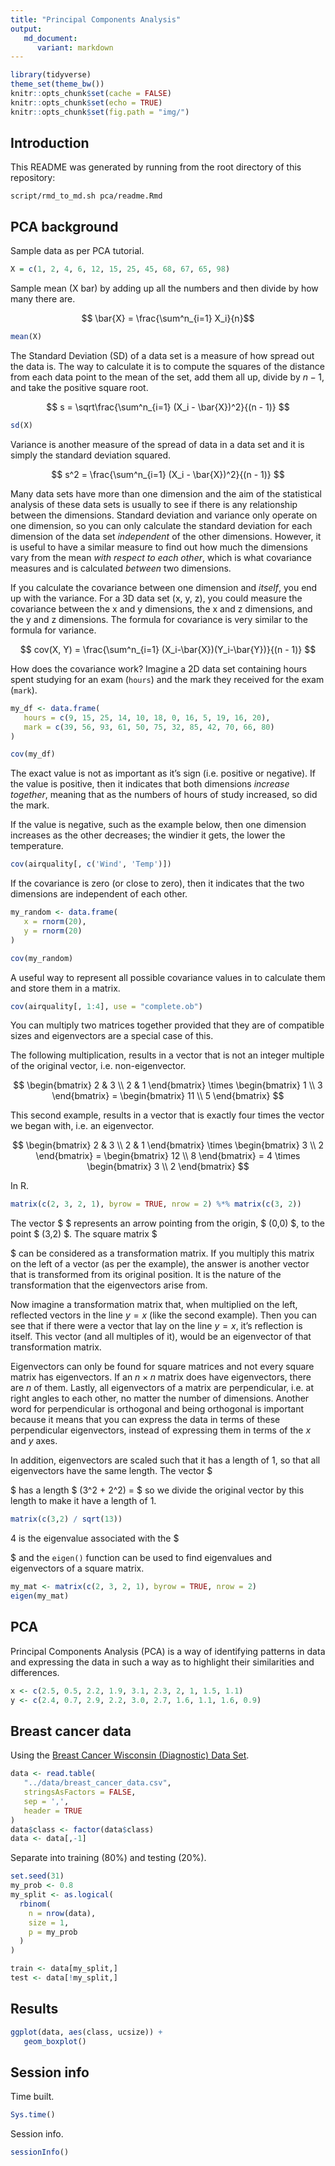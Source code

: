 ```yaml
---
title: "Principal Components Analysis"
output:
   md_document:
      variant: markdown
---
```


```r
library(tidyverse)
theme_set(theme_bw())
knitr::opts_chunk$set(cache = FALSE)
knitr::opts_chunk$set(echo = TRUE)
knitr::opts_chunk$set(fig.path = "img/")
```

## Introduction

This README was generated by running from the root directory of this repository:

    script/rmd_to_md.sh pca/readme.Rmd

## PCA background

Sample data as per PCA tutorial.

```r
X = c(1, 2, 4, 6, 12, 15, 25, 45, 68, 67, 65, 98)
```

Sample mean (X bar) by adding up all the numbers and then divide by how many there are.

$$ \bar{X}  = \frac{\sum^n_{i=1} X_i}{n}$$

```r
mean(X)
```

The Standard Deviation (SD) of a data set is a measure of how spread out the data is. The way to calculate it is to compute the squares of the distance from each data point to the mean of the set, add them all up, divide by $n-1$, and take the positive square root.

$$ s = \sqrt\frac{\sum^n_{i=1} (X_i - \bar{X})^2}{(n - 1)} $$

```r
sd(X)
```
Variance is another measure of the spread of data in a data set and it is simply the standard deviation squared.

$$ s^2 = \frac{\sum^n_{i=1} (X_i - \bar{X})^2}{(n - 1)} $$

Many data sets have more than one dimension and the aim of the statistical analysis of these data sets is usually to see if there is any relationship between the dimensions. Standard deviation and variance only operate on one dimension, so you can only calculate the standard deviation for each dimension of the data set _independent_ of the other dimensions. However, it is useful to have a similar measure to find out how much the dimensions vary from the mean _with respect to each other_, which is what covariance measures and is calculated _between_ two dimensions.

If you calculate the covariance between one dimension and _itself_, you end up with the variance. For a 3D data set (x, y, z), you could measure the covariance between the x and y dimensions, the x and z dimensions, and the y and z dimensions. The formula for covariance is very similar to the formula for variance.


$$ cov(X, Y) = \frac{\sum^n_{i=1} (X_i-\bar{X})(Y_i-\bar{Y})}{(n - 1)} $$

How does the covariance work? Imagine a 2D data set containing hours spent studying for an exam (`hours`) and the mark they received for the exam (`mark`).

```r
my_df <- data.frame(
   hours = c(9, 15, 25, 14, 10, 18, 0, 16, 5, 19, 16, 20),
   mark = c(39, 56, 93, 61, 50, 75, 32, 85, 42, 70, 66, 80)
)

cov(my_df)
```

The exact value is not as important as it's sign (i.e. positive or negative). If the value is positive, then it indicates that both dimensions _increase together_, meaning that as the numbers of hours of study increased, so did the mark.

If the value is negative, such as the example below, then one dimension increases as the other decreases; the windier it gets, the lower the temperature.

```r
cov(airquality[, c('Wind', 'Temp')])
```

If the covariance is zero (or close to zero), then it indicates that the two dimensions are independent of each other.

```r
my_random <- data.frame(
   x = rnorm(20),
   y = rnorm(20)
)

cov(my_random)
```

A useful way to represent all possible covariance values in to calculate them and store them in a matrix.

```r
cov(airquality[, 1:4], use = "complete.ob")
```

You can multiply two matrices together provided that they are of compatible sizes and eigenvectors are a special case of this.

The following multiplication, results in a vector that is not an integer multiple of the original vector, i.e. non-eigenvector.

$$ \begin{bmatrix} 2 & 3 \\ 2 & 1 \end{bmatrix} \times \begin{bmatrix} 1 \\ 3 \end{bmatrix} = \begin{bmatrix} 11 \\ 5 \end{bmatrix} $$

This second example, results in a vector that is exactly four times the vector we began with, i.e. an eigenvector.

$$ \begin{bmatrix} 2 & 3 \\ 2 & 1 \end{bmatrix} \times \begin{bmatrix} 3 \\ 2 \end{bmatrix} = \begin{bmatrix} 12 \\ 8 \end{bmatrix} = 4 \times \begin{bmatrix} 3 \\ 2 \end{bmatrix} $$

In R.

```r
matrix(c(2, 3, 2, 1), byrow = TRUE, nrow = 2) %*% matrix(c(3, 2))
```

The vector $ \begin{bmatrix} 3 \\ 2 \end{bmatrix} $ represents an arrow pointing from the origin, $ (0,0) $, to the point $ (3,2) $. The square matrix $ \begin{bmatrix} 2 & 3 \\ 2 & 1 \end{bmatrix} $ can be considered as a transformation matrix. If you multiply this matrix on the left of a vector (as per the example), the answer is another vector that is transformed from its original position. It is the nature of the transformation that the eigenvectors arise from.

Now imagine a transformation matrix that, when multiplied on the left, reflected vectors in the line $y = x$ (like the second example). Then you can see that if there were a vector that lay on the line $y = x$, it's reflection is itself. This vector (and all multiples of it), would be an eigenvector of that transformation matrix.

Eigenvectors can only be found for square matrices and not every square matrix has eigenvectors. If an $n \times n$ matrix does have eigenvectors, there are $n$ of them. Lastly, all eigenvectors of a matrix are perpendicular, i.e. at right angles to each other, no matter the number of dimensions. Another word for perpendicular is orthogonal and being orthogonal is important because it means that you can express the data in terms of these perpendicular eigenvectors, instead of expressing them in terms of the $x$ and $y$ axes.

In addition, eigenvectors are scaled such that it has a length of 1, so that all eigenvectors have the same length. The vector $ \begin{bmatrix} 3 \\ 2 \end{bmatrix} $ has a length $ \sqrt(3^2 + 2^2) = \sqrt13 $ so we divide the original vector by this length to make it have a length of 1.

```r
matrix(c(3,2) / sqrt(13))
```

4 is the eigenvalue associated with the $ \begin{bmatrix} 3 \\ 2 \end{bmatrix} $ and the `eigen()` function can be used to find eigenvalues and eigenvectors of a square matrix.

```r
my_mat <- matrix(c(2, 3, 2, 1), byrow = TRUE, nrow = 2)
eigen(my_mat)
```

## PCA

Principal Components Analysis (PCA) is a way of identifying patterns in data and expressing the data in such a way as to highlight their similarities and differences.

```r
x <- c(2.5, 0.5, 2.2, 1.9, 3.1, 2.3, 2, 1, 1.5, 1.1)
y <- c(2.4, 0.7, 2.9, 2.2, 3.0, 2.7, 1.6, 1.1, 1.6, 0.9)
```

## Breast cancer data

Using the [Breast Cancer Wisconsin (Diagnostic) Data Set](https://archive.ics.uci.edu/ml/datasets/Breast+Cancer+Wisconsin+(Diagnostic)).

```r
data <- read.table(
   "../data/breast_cancer_data.csv",
   stringsAsFactors = FALSE,
   sep = ',',
   header = TRUE
)
data$class <- factor(data$class)
data <- data[,-1]
```

Separate into training (80%) and testing (20%).

```r
set.seed(31)
my_prob <- 0.8
my_split <- as.logical(
  rbinom(
    n = nrow(data),
    size = 1,
    p = my_prob
  )
)

train <- data[my_split,]
test <- data[!my_split,]
```

## Results

```r
ggplot(data, aes(class, ucsize)) +
   geom_boxplot()
```

## Session info

Time built.

```r
Sys.time()
```

Session info.

```r
sessionInfo()
```

